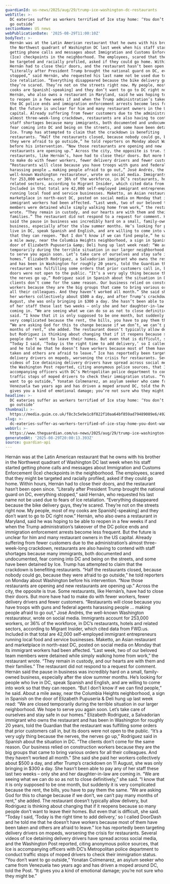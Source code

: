 ```yaml
---
guardianId: us-news/2025/aug/29/trump-ice-washington-dc-restaurants
webTitle: >-
  DC eateries suffer as workers terrified of Ice stay home: ‘You don’t want to
  go outside’
sectionName: US news
webPublicationDate: '2025-08-29T11:00:10Z'
bodyText: >-
  Hernán was at the Latin American restaurant that he owns with his brother in
  the Northwest quadrant of Washington DC last week when his staff started
  getting phone calls and messages about Immigration and Customs Enforcement
  (Ice) checkpoints in the neighborhood. The employees, scared that they might
  be targeted and racially profiled, asked if they could go home. Within hours,
  Hernán had to close their doors, and the restaurant hasn’t been open since.
  “Literally after President Trump brought the national guard on DC, everything
  stopped,” said Hernán, who requested his last name not be used due to fears of
  Ice retaliation. “Everything disappeared because the bike delivery guys,
  they’re scared. They’re not on the streets right now. My people, most of my
  cooks are Spanish[-speaking] and they don’t want to go to DC right now.”
  Hernán, who also owns a restaurant in Maryland, said he was hoping to be able
  to reopen in a few weeks if and when the Trump administration’s takeover of
  the DC police ends and immigration enforcement arrests become less frequent.
  But the future is unclear for him and many restaurant owners in the US
  capital. Already suffering from fewer customers due to the administration’s
  almost three-week-long crackdown, restaurants are also having to contend with
  staff shortages because many immigrants, both documented and undocumented,
  fear coming into DC and being on the streets, and some have been detained by
  Ice. Trump has attempted to claim that the crackdown is benefiting
  restaurants. “Half the restaurants closed, because nobody could go, because
  they were afraid to go outside,” he told reporters on Monday about Washington
  before his intervention. “Now those restaurants are opening and new
  restaurants are opening up.” Across the city, the opposite is true. Some
  restaurants, like Hernán’s, have had to close their doors. But more have had
  to make do with fewer workers, fewer delivery drivers and fewer customers.
  “Restaurants will close because you have troops with guns and federal agents
  harassing people … making people afraid to go out,” José Andrés, the
  well-known Washington restaurateur, wrote on social media. Immigrants account
  for 253,000 workers, or 36% of the workforce, in DC’s restaurants, hotels and
  related sectors, according to Migrant Insider, which cited data from FWD.us.
  Included in that total are 42,000 self-employed immigrant entrepreneurs
  running local food and service businesses. Maketto, an Asian restaurant and
  marketplace in north-east DC, posted on social media on Monday that its
  immigrant workers had been affected. “Last week, two of our beloved team
  members were detained while simply walking home from work,” the restaurant
  wrote. “They remain in custody, and our hearts are with them and their
  families.” The restaurant did not respond to a request for comment. Hernán
  said the pause in business was incredibly hard on a small, family-owned
  business, especially after the slow summer months. He’s looking for people who
  live in DC, speak Spanish and English, and are willing to come into work so
  that they can reopen. “But I don’t know if we can find people,” he said. About
  a mile away, near the Columbia Heights neighborhood, a sign in Spanish on the
  door of Elizabeth Pupusería &amp; Deli hung up last week read: “We are closed
  temporarily during the terrible situation in our larger neighborhood. We hope
  to serve you again soon. Let’s take care of ourselves and stay safe in our
  homes.” Elizabeth Rodriguez, a Salvadorian immigrant who owns the restaurant
  and has been in Washington for roughly 20 years, told the Guardian that the
  restaurant was fulfilling some orders that prior customers call in, but its
  doors were not open to the public. “It’s a very ugly thing because the nerves,
  the nerves go up,” Rodriguez said in Spanish about the situation in DC. “The
  clients don’t come for the same reason. Our business relied on construction
  workers because they are the big groups that came to bring various orders for
  all their colleagues. And they haven’t worked all month.” She said she paid
  her workers collectively about $500 a day, and after Trump’s crackdown on 11
  August, she was only bringing in $300 a day. She hasn’t been able to pay any
  of her staff these last two weeks – only she and her daughter-in-law are
  coming in. “We are seeing what we can do so as not to close definitively,” she
  said. “I know that it is only supposed to be one month, but suddenly it is
  very complicated because the rent, the bills, you have to pay them the same.
  “We are asking God for this to change because if we don’t, we can’t pay many
  months of rent,” she added. The restaurant doesn’t typically allow delivery,
  but Rodriguez is thinking about changing that if it reopens because so many
  people don’t want to leave their homes. But even that is difficult, she said.
  “Today I said, ‘Today is the right time to add delivery,’ so I called DoorDash
  and he told me that he doesn’t have workers because most of them have been
  taken and others are afraid to leave.” Ice has reportedly been targeting
  delivery drivers on mopeds, worsening the crisis for restaurants. Several
  videos of Ice detaining delivery drivers have spread across social media, and
  the Washington Post reported, citing anonymous police sources, that Ice is
  accompanying officers with DC’s Metropolitan police department to conduct
  traffic stops of moped drivers to check their immigration status. “You don’t
  want to go outside,” Yonatan Colmenarez, an asylum seeker who came from
  Venezuela two years ago and has driven a moped around DC, told the Post. “It
  gives you a kind of emotional damage; you’re not sure who they might be.”
headline: >-
  DC eateries suffer as workers terrified of Ice stay home: ‘You don’t want to
  go outside’
thumbnail: >-
  https://media.guim.co.uk/f8c3c5e9e1c8f822f10aa64bf859ad79489089e6/492_0_4902_3924/500.jpg
slug: >-
  dc-eateries-suffer-as-workers-terrified-of-ice-stay-home-you-dont-want-to-go-outside
webUrl: >-
  https://www.theguardian.com/us-news/2025/aug/29/trump-ice-washington-dc-restaurants
generatedAt: '2025-08-29T20:00:13.393Z'
source: guardian-api
---
```

Hernán was at the Latin American restaurant that he owns with his brother in the Northwest quadrant of Washington DC last week when his staff started getting phone calls and messages about Immigration and Customs Enforcement (Ice) checkpoints in the neighborhood. The employees, scared that they might be targeted and racially profiled, asked if they could go home. Within hours, Hernán had to close their doors, and the restaurant hasn’t been open since. “Literally after President Trump brought the national guard on DC, everything stopped,” said Hernán, who requested his last name not be used due to fears of Ice retaliation. “Everything disappeared because the bike delivery guys, they’re scared. They’re not on the streets right now. My people, most of my cooks are Spanish[-speaking] and they don’t want to go to DC right now.” Hernán, who also owns a restaurant in Maryland, said he was hoping to be able to reopen in a few weeks if and when the Trump administration’s takeover of the DC police ends and immigration enforcement arrests become less frequent. But the future is unclear for him and many restaurant owners in the US capital. Already suffering from fewer customers due to the administration’s almost three-week-long crackdown, restaurants are also having to contend with staff shortages because many immigrants, both documented and undocumented, fear coming into DC and being on the streets, and some have been detained by Ice. Trump has attempted to claim that the crackdown is benefiting restaurants. “Half the restaurants closed, because nobody could go, because they were afraid to go outside,” he told reporters on Monday about Washington before his intervention. “Now those restaurants are opening and new restaurants are opening up.” Across the city, the opposite is true. Some restaurants, like Hernán’s, have had to close their doors. But more have had to make do with fewer workers, fewer delivery drivers and fewer customers. “Restaurants will close because you have troops with guns and federal agents harassing people … making people afraid to go out,” José Andrés, the well-known Washington restaurateur, wrote on social media. Immigrants account for 253,000 workers, or 36% of the workforce, in DC’s restaurants, hotels and related sectors, according to Migrant Insider, which cited data from FWD.us. Included in that total are 42,000 self-employed immigrant entrepreneurs running local food and service businesses. Maketto, an Asian restaurant and marketplace in north-east DC, posted on social media on Monday that its immigrant workers had been affected. “Last week, two of our beloved team members were detained while simply walking home from work,” the restaurant wrote. “They remain in custody, and our hearts are with them and their families.” The restaurant did not respond to a request for comment. Hernán said the pause in business was incredibly hard on a small, family-owned business, especially after the slow summer months. He’s looking for people who live in DC, speak Spanish and English, and are willing to come into work so that they can reopen. “But I don’t know if we can find people,” he said. About a mile away, near the Columbia Heights neighborhood, a sign in Spanish on the door of Elizabeth Pupusería &amp; Deli hung up last week read: “We are closed temporarily during the terrible situation in our larger neighborhood. We hope to serve you again soon. Let’s take care of ourselves and stay safe in our homes.” Elizabeth Rodriguez, a Salvadorian immigrant who owns the restaurant and has been in Washington for roughly 20 years, told the Guardian that the restaurant was fulfilling some orders that prior customers call in, but its doors were not open to the public. “It’s a very ugly thing because the nerves, the nerves go up,” Rodriguez said in Spanish about the situation in DC. “The clients don’t come for the same reason. Our business relied on construction workers because they are the big groups that came to bring various orders for all their colleagues. And they haven’t worked all month.” She said she paid her workers collectively about $500 a day, and after Trump’s crackdown on 11 August, she was only bringing in $300 a day. She hasn’t been able to pay any of her staff these last two weeks – only she and her daughter-in-law are coming in. “We are seeing what we can do so as not to close definitively,” she said. “I know that it is only supposed to be one month, but suddenly it is very complicated because the rent, the bills, you have to pay them the same. “We are asking God for this to change because if we don’t, we can’t pay many months of rent,” she added. The restaurant doesn’t typically allow delivery, but Rodriguez is thinking about changing that if it reopens because so many people don’t want to leave their homes. But even that is difficult, she said. “Today I said, ‘Today is the right time to add delivery,’ so I called DoorDash and he told me that he doesn’t have workers because most of them have been taken and others are afraid to leave.” Ice has reportedly been targeting delivery drivers on mopeds, worsening the crisis for restaurants. Several videos of Ice detaining delivery drivers have spread across social media, and the Washington Post reported, citing anonymous police sources, that Ice is accompanying officers with DC’s Metropolitan police department to conduct traffic stops of moped drivers to check their immigration status. “You don’t want to go outside,” Yonatan Colmenarez, an asylum seeker who came from Venezuela two years ago and has driven a moped around DC, told the Post. “It gives you a kind of emotional damage; you’re not sure who they might be.”
